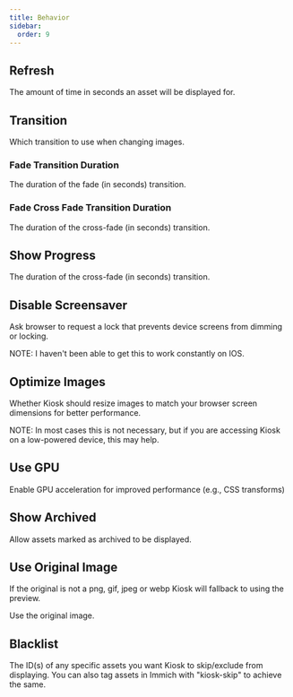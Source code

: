 ```yaml
---
title: Behavior
sidebar:
  order: 9
---
```




## Refresh

The amount of time in seconds an asset will be displayed for.

<Settings
  config="refresh"
  env="KIOSK_REFRESH"
  url="refresh"
  value="int"
  defaultValue="60"
/>


## Transition

Which transition to use when changing images.

<Settings
  config="transition"
  env="KIOSK_TRANSITION"
  url="transition"
  value="none | fade | cross-fade"
  defaultValue="none"
/>

### Fade Transition Duration

The duration of the fade (in seconds) transition.

<Settings
  config="fade_transition_duration"
  env="KIOSK_TRANSITION"
  url="fade_transition_duration"
  value="float"
  defaultValue="1"
/>

### Fade Cross Fade Transition Duration

The duration of the cross-fade (in seconds) transition.

<Settings
  config="cross_fade_transition_duration"
  env="KIOSK_CROSS_FADE_TRANSITION_DURATION"
  url="cross_fade_transition_duration"
  value="float"
  defaultValue="1"
/>

## Show Progress

The duration of the cross-fade (in seconds) transition.

<Settings
  config="show_progress"
  env="KIOSK_SHOW_PROGRESS"
  url="show_progress"
  value="bool"
  defaultValue="false"
/>


## Disable Screensaver

Ask browser to request a lock that prevents device screens from dimming or locking.

NOTE: I haven't been able to get this to work constantly on IOS.

<Settings
  config="disable_screensaver"
  env="KIOSK_DISABLE_SCREENSAVER"
  url="disable_screensaver"
  value="bool"
  defaultValue="false"
/>

## Optimize Images

Whether Kiosk should resize images to match your browser screen dimensions for better performance.

NOTE: In most cases this is not necessary, but if you are accessing Kiosk on a low-powered device, this may help.

<Settings
  config="optimize_images"
  env="KIOSK_OPTIMIZE_IMAGES"
  url="optimize_images"
  value="bool"
  defaultValue="false"
/>


## Use GPU

Enable GPU acceleration for improved performance (e.g., CSS transforms)

<Settings
  config="use_gpu"
  env="KIOSK_USE_GPU"
  url="use_gpu"
  value="bool"
  defaultValue="true"
/>


## Show Archived

Allow assets marked as archived to be displayed.

<Settings
  config="show_archived"
  env="KIOSK_SHOW_ARCHIVED"
  url="show_archived"
  value="bool"
  defaultValue="false"
/>



## Use Original Image

<Aside type="note">
    If the original is not a png, gif, jpeg or webp Kiosk will fallback to using the preview.
</Aside>

Use the original image.

<Settings
  config="use_original_image"
  env="KIOSK_USE_ORIGINAL_IMAGE"
  url="use_original_image"
  value="bool"
  defaultValue="false"
/>


## Blacklist

The ID(s) of any specific assets you want Kiosk to skip/exclude from displaying. You can also tag assets in Immich with "kiosk-skip" to achieve the same.

<Settings
  config="blacklist"
  env="KIOSK_BLACKLIST"
  url="blacklist"
  value="[]string"
/>
